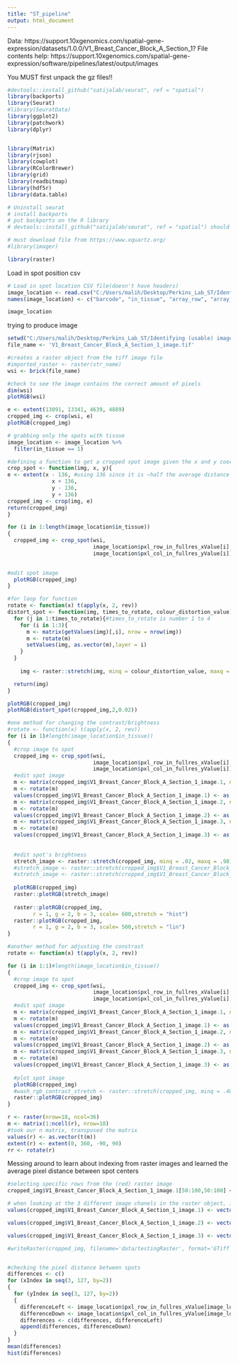 ```yaml
---
title: "ST_pipeline"
output: html_document
---
```

Data: https://support.10xgenomics.com/spatial-gene-expression/datasets/1.0.0/V1_Breast_Cancer_Block_A_Section_1?
File contents help: https://support.10xgenomics.com/spatial-gene-expression/software/pipelines/latest/output/images


You MUST first unpack the gz files!!
```r
#devtools::install_github("satijalab/seurat", ref = "spatial")
library(backports)
library(Seurat)
#library(SeuratData)
library(ggplot2)
library(patchwork)
library(dplyr)


library(Matrix)
library(rjson)
library(cowplot)
library(RColorBrewer)
library(grid)
library(readbitmap)
library(hdf5r)
library(data.table)

# Uninstall seurat
# install backports
# put backports on the R library
# devtools::install_github("satijalab/seurat", ref = "spatial") should work now

# must download file from https://www.xquartz.org/
#library(imager)

library(raster)
```

Load in spot position csv
```r
# Load in spot location CSV file(doesn't have headers)
image_location <- read.csv("C:/Users/malih/Desktop/Perkins_Lab_ST/Identifying (usable) image spots/data/spatial/tissue_positions_list.csv", header=FALSE)
names(image_location) <- c("barcode", "in_tissue", "array_row", "array_col", "pxl_col_in_fullres_yValue", "pxl_row_in_fullres_xValue")

image_location
```
 
trying to produce image
```r
setwd("C:/Users/malih/Desktop/Perkins_Lab_ST/Identifying (usable) image spots/data/")
file_name <- 'V1_Breast_Cancer_Block_A_Section_1_image.tif'

#creates a raster object from the tiff image file
#imported_raster <- raster(str_name)
wsi <- brick(file_name)

#check to see the image contains the correct amount of pixels
dim(wsi)
plotRGB(wsi)

e <- extent(13091, 13341, 4639, 4889)
cropped_img <- crop(wsi, e)
plotRGB(cropped_img)

# grabbing only the spots with tissue
image_location <- image_location %>%
  filter(in_tissue == 1)

#defining a function to get a cropped spot image given the x and y coordinates of the center of the spot
crop_spot <- function(img, x, y){
e <- extent(x - 136, #using 136 since it is ~half the average distance (273 pixels) between spot centers. We could consider using a different measure to more closely fit to the spot ratius.
              x + 136,
              y - 136,
              y + 136)
cropped_img <- crop(img, e)
return(cropped_img)
}

for (i in 1:length(image_location$in_tissue))
{
  cropped_img <- crop_spot(wsi, 
                           image_location$pxl_row_in_fullres_xValue[i], 
                           image_location$pxl_col_in_fullres_yValue[i])
  

#edit spot image 
  plotRGB(cropped_img)
}
```

```r
#for loop for function
rotate <- function(x) t(apply(x, 2, rev))
distort_spot <- function(img, times_to_rotate, colour_distortion_value){
  for (j in 1:times_to_rotate){#times_to_rotate is number 1 to 4
    for (i in 1:3){
      m <- matrix(getValues(img)[,i], nrow = nrow(img))
      m <- rotate(m)
      setValues(img, as.vector(m),layer = i)
    }
  }
  
    img <- raster::stretch(img, minq = colour_distortion_value, maxq = 1-colour_distortion_value)

  return(img)
}

plotRGB(cropped_img)
plotRGB(distort_spot(cropped_img,2,0.02))

```

```r
#one method for changing the contrast/brightness
#rotate <- function(x) t(apply(x, 2, rev))
for (i in 1)#length(image_location$in_tissue))
{
  #crop image to spot
  cropped_img <- crop_spot(wsi, 
                           image_location$pxl_row_in_fullres_xValue[i], 
                           image_location$pxl_col_in_fullres_yValue[i])
  #edit spot image
  m <- matrix(cropped_img$V1_Breast_Cancer_Block_A_Section_1_image.1, nrow = 272)
  m <- rotate(m)
  values(cropped_img$V1_Breast_Cancer_Block_A_Section_1_image.1) <- as.vector(m)
  m <- matrix(cropped_img$V1_Breast_Cancer_Block_A_Section_1_image.2, nrow = 272)
  m <- rotate(m)
  values(cropped_img$V1_Breast_Cancer_Block_A_Section_1_image.2) <- as.vector(m)
  m <- matrix(cropped_img$V1_Breast_Cancer_Block_A_Section_1_image.3, nrow = 272)
  m <- rotate(m)
  values(cropped_img$V1_Breast_Cancer_Block_A_Section_1_image.3) <- as.vector(m)
  
  
  #edit spot's brightness
  stretch_image <- raster::stretch(cropped_img, minq = .02, maxq = .98)
  #stretch_image <- raster::stretch(cropped_img$V1_Breast_Cancer_Block_A_Section_1_image.2, minq = .50, maxq = .65)
  #stretch_image <- raster::stretch(cropped_img$V1_Breast_Cancer_Block_A_Section_1_image.3, minq = .50, maxq = .65)
  
  plotRGB(cropped_img)
  raster::plotRGB(stretch_image)
  
  raster::plotRGB(cropped_img,
        r = 1, g = 2, b = 3, scale= 600,stretch = "hist")
  raster::plotRGB(cropped_img,
        r = 1, g = 2, b = 3, scale= 500,stretch = "lin")
}

```

```r
#another method for adjusting the constrast
rotate <- function(x) t(apply(x, 2, rev))

for (i in 1:1)#length(image_location$in_tissue))
{
  #crop image to spot
  cropped_img <- crop_spot(wsi, 
                           image_location$pxl_row_in_fullres_xValue[i], 
                           image_location$pxl_col_in_fullres_yValue[i])
  #edit spot image
  m <- matrix(cropped_img$V1_Breast_Cancer_Block_A_Section_1_image.1, nrow = 272)
  m <- rotate(m)
  values(cropped_img$V1_Breast_Cancer_Block_A_Section_1_image.1) <- as.vector(m)
  m <- matrix(cropped_img$V1_Breast_Cancer_Block_A_Section_1_image.2, nrow = 272)
  m <- rotate(m)
  values(cropped_img$V1_Breast_Cancer_Block_A_Section_1_image.2) <- as.vector(m)
  m <- matrix(cropped_img$V1_Breast_Cancer_Block_A_Section_1_image.3, nrow = 272)
  m <- rotate(m)
  values(cropped_img$V1_Breast_Cancer_Block_A_Section_1_image.3) <- as.vector(m)
  
  #plot spot image
  plotRGB(cropped_img)
  #wash_rgb_contrast_stretch <- raster::stretch(cropped_img, minq = .40, maxq = .60)
  raster::plotRGB(cropped_img)
}
```


```r
r <- raster(nrow=18, ncol=36)
m <- matrix(1:ncell(r), nrow=18)
#took our n matrix, transposed the matrix
values(r) <- as.vector(t(m))
extent(r) <- extent(0, 360, -90, 90)
rr <- rotate(r)
```

Messing around to learn about indexing from raster images and learned the average pixel distance between spot centers
```r
#selecting specific rows from the (red) raster image
cropped_img$V1_Breast_Cancer_Block_A_Section_1_image.1[50:100,50:100] <- vector(mode="integer", length=length(cropped_img$V1_Breast_Cancer_Block_A_Section_1_image.1[50:100,50:100]))

# when looking at the 3 different image chanels in the raster object, image 1 is red, 2 is green, and 3 is blue
values(cropped_img$V1_Breast_Cancer_Block_A_Section_1_image.1) <- vector(mode="integer", length=length(values(cropped_img$V1_Breast_Cancer_Block_A_Section_1_image.1))) 

values(cropped_img$V1_Breast_Cancer_Block_A_Section_1_image.2) <- vector(mode="integer", length=length(values(cropped_img$V1_Breast_Cancer_Block_A_Section_1_image.2))) 

values(cropped_img$V1_Breast_Cancer_Block_A_Section_1_image.3) <- vector(mode="integer", length=length(values(cropped_img$V1_Breast_Cancer_Block_A_Section_1_image.3))) 

#writeRaster(cropped_img, filename='data/testingRaster', format='GTiff', bandorder='BIL', overwrite=TRUE)


#checking the pixel distance between spots
differences <- c()
for (xIndex in seq(3, 127, by=2))
{
  for (yIndex in seq(3, 127, by=2))
  {
    differenceLeft <- image_location$pxl_row_in_fullres_xValue[image_location$array_row == xIndex & image_location$array_col == yIndex] - image_location$pxl_row_in_fullres_xValue[image_location$array_row == xIndex & image_location$array_col == yIndex - 2]
    differenceDown <- image_location$pxl_col_in_fullres_yValue[image_location$array_row == xIndex & image_location$array_col == yIndex] - image_location$pxl_col_in_fullres_yValue[image_location$array_row == xIndex - 1 & image_location$array_col == yIndex - 1]
    differences <- c(differences, differenceLeft)
    append(differences, differenceDown)
  }
}
mean(differences)
hist(differences)
```

